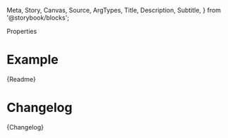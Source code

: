   Meta,
  Story,
  Canvas,
  Source,
  ArgTypes,
  Title,
  Description,
  Subtitle,
} from '@storybook/blocks';




<Meta name="Docs" of={OscdSelectStories} />
<Title>oscd-select</Title>
<Canvas of={OscdSelectStories.Basic} />

<Subtitle>Properties</Subtitle>
<ArgTypes of={OscdSelectStories} />

<Description of={OscdSelectStories.Basic} />

<Source of={OscdSelectStories.Basic} />

# Example

<Canvas of={OscdSelectStories.Basic} />

<Markdown>{Readme}</Markdown>

# Changelog

<Markdown>{Changelog}</Markdown>

